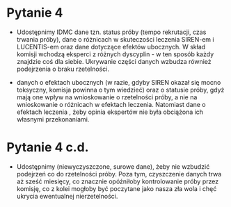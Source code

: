 # Pytanie 4 

- Udostępnimy IDMC \underline{wszystkie} dane tzn. status próby (tempo rekrutacji, czas trwania próby), dane o różnicach w skuteczości leczenia SIREN-em i LUCENTIS-em oraz dane dotyczące efektów ubocznych. W skład komisji wchodzą eksperci z różnych dyscyplin - w ten sposób każdy znajdzie coś dla siebie. Ukrywanie części danych wzbudza również podejrzenia o braku rzetelności. 

- \underline{Nie będziemy zaślepiać} danych o efektach ubocznych (w razie, gdyby SIREN okazał się mocno toksyczny, komisja powinna o tym wiedzieć) oraz o statusie próby, gdyż mają one wpływ na wnioskowanie o rzetelności próby, a nie na wnioskowanie o różnicach w efektach leczenia. Natomiast dane o efektach leczenia \underline{zaślepiamy}, żeby opinia ekspertów nie była obciążona ich własnymi przekonaniami.

# Pytanie 4 c.d.

- Udostępnimy \underline{dane oryginalne} (niewyczyszczone, surowe dane), żeby nie wzbudzić podejrzeń co do rzetelności próby. Poza tym, czyszczenie danych trwa aż sześć miesięcy, co znacznie opóźniłoby kontrolowanie próby przez komisję, co z kolei mogłoby być poczytane jako nasza zła wola i chęć ukrycia ewentualnej nierzetelności.
